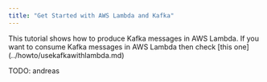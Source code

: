 ```yaml
---
title: "Get Started with AWS Lambda and Kafka"
---
```



<Note>
This tutorial shows how to produce Kafka messages in AWS Lambda.
If you want to consume Kafka messages in AWS Lambda then check [this one](../howto/usekafkawithlambda.md)
</Note>

TODO: andreas


<AWSLambda />
